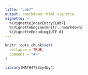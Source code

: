 ```yaml
---
title: "Lab7"
output: rmarkdown::html_vignette
vignette: >
  %\VignetteIndexEntry{Lab7}
  %\VignetteEngine{knitr::rmarkdown}
  %\VignetteEncoding{UTF-8}
---
```


```r
knitr::opts_chunk$set(
  collapse = TRUE,
  comment = "#>"
)
```

```r
library(MATH4753my4by4)
```
